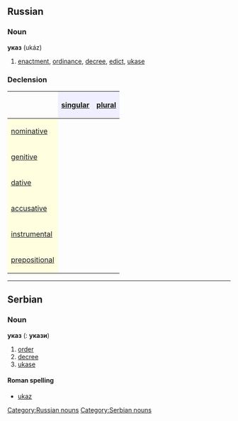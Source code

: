 ==Russian==

===Noun===
'''указ''' (ukáz) {{m}}
# [[enactment]], [[ordinance]], [[decree]], [[edict]], [[ukase]]

===Declension===
{| border="1" cellpadding="4" cellspacing="0"
!
! style="background-color: #EFEFFF" align="center"|[[singular]]
! style="background-color: #EFEFFF" align="center"|[[plural]]
|-
! style="background-color: #FFFFE0" align="left"|[[nominative case|nominative]]
| align="center"|{{RUchar|ука́з}}
| align="center"|{{RUchar|ука́зы}}
|-
! style="background-color: #FFFFE0" align="left"|[[genitive case|genitive]]
| align="center"|{{RUchar|ука́за}}
| align="center"|{{RUchar|ука́зов}}
|-
! style="background-color: #FFFFE0" align="left"|[[dative case|dative]]
| align="center"|{{RUchar|ука́зу}}
| align="center"|{{RUchar|ука́зам}}
|-
! style="background-color: #FFFFE0" align="left"|[[accusative case|accusative]]
| align="center"|{{RUchar|ука́з}}
| align="center"|{{RUchar|ука́зы}}
|-
! style="background-color: #FFFFE0" align="left"|[[instrumental case|instrumental]]
| align="center"|{{RUchar|ука́зом}}
| align="center"|{{RUchar|ука́зами}}
|-
! style="background-color: #FFFFE0" align="left"|[[prepositional case|prepositional]]
| align="center"|{{RUchar|об ука́зе}}
| align="center"|{{RUchar|об ука́зах}}
|}

[[Category:Russian nouns]]


----

==Serbian==
===Noun===
'''указ''' {{m}} {{s}} ({{p}}: '''укази''')
#[[order]]
#[[decree]]
#[[ukase]]
====Roman spelling====
*[[ukaz#Serbian|ukaz]]
[[Category:Serbian nouns]]